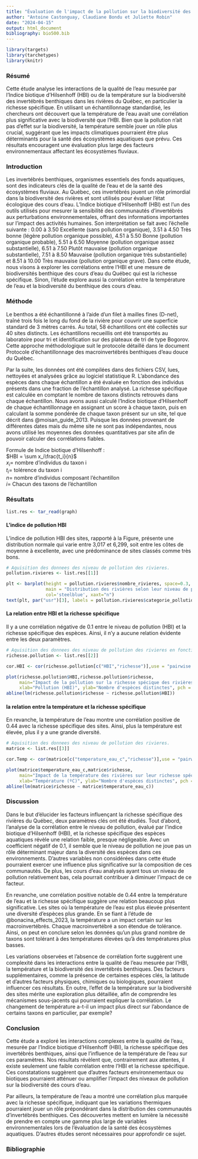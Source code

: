 ```yaml
---
title: "Évaluation de l'impact de la pollution sur la biodiversité des macroinvertébrés benthiques dans les cours d'eau du Québec"
author: "Antoine Castonguay, Claudiane Bondu et Juliette Robin"
date: "2024-04-15"
output: html_document
bibliography: bio500.bib
---
```


```r
library(targets)
library(tarchetypes)
library(knitr)
```

### Résumé
Cette étude analyse les interactions de la qualité de l'eau mesurée par l'Indice biotique d’Hilsenhoff (HBI) ou de la température sur la biodiversité des invertébrés benthiques dans les rivières du Québec, en particulier la richesse spécifique. En utilisant un échantillonnage standardisé, les chercheurs ont découvert que la température de l'eau avait une corrélation plus significative avec la biodiversité que l'HBI. Bien que la pollution n'ait pas d'effet sur la biodiversité, la température semble jouer un rôle plus crucial, suggérant que les impacts climatiques pourraient être plus déterminants pour la santé des écosystèmes aquatiques que prévu. Ces résultats encouragent une évaluation plus large des facteurs environnementaux affectant les écosystèmes fluviaux.


### Introduction

Les invertébrés benthiques, organismes essentiels des fonds aquatiques, sont des indicateurs clés de la qualité de l'eau et de la santé des écosystèmes fluviaux. Au Québec, ces invertébrés jouent un rôle primordial dans la biodiversité des rivières et sont utilisés pour évaluer l'état écologique des cours d'eau. L'Indice biotique d’Hilsenhoff (HBI) est l'un des outils utilisés pour mesurer la sensibilité des communautés d'invertébrés aux perturbations environnementales, offrant des informations importantes sur l'impact des activités humaines. Son interprétation se fait avec l'échelle suivante : 0.00 à 3.50 Excellente (sans pollution organique), 3.51 à 4.50 Très bonne (légère pollution organique possible), 4.51 à 5.50 Bonne (pollution organique probable), 5.51 à 6.50 Moyenne (pollution organique assez substantielle), 6.51 à 7.50 Plutôt mauvaise (pollution organique substantielle), 7.51 à 8.50 Mauvaise (pollution organique très substantielle) et 8.51 à 10.00 Très mauvaise (pollution organique grave). Dans cette étude, nous visons à explorer les corrélations entre l'HBI et une mesure de biodiversités benthique des cours d'eau du Québec qui est la richesse spécifique. Sinon, l'étude explore aussi la corrélation entre la température de l'eau et la biodiversité du benthique des cours d'eau.

### Méthode

Le benthos a été échantillonné à l'aide d'un filet à mailles fines (D-net), traîné trois fois le long du fond de la rivière pour couvrir une superficie standard de 3 mètres carrés. Au total, 58 échantillons ont été collectés sur 40 sites distincts. Les échantillons recueillis ont été transportés au laboratoire pour tri et identification sur des plateaux de tri de type Bogorov. Cette approche méthodologique suit le protocole détaillé dans le document Protocole d’échantillonnage des macroinvertébrés benthiques d’eau douce du Québec.

Par la suite, les données ont été compilées dans des fichiers CSV, lues, nettoyées et analysées grâce au logiciel statistique R. L'abondance des espèces dans chaque échantillon a été évaluée en fonction des individus présents dans une fraction de l'échantillon analysé. La richesse spécifique est calculée en comptant le nombre de taxons distincts retrouvés dans chaque échantillon. Nous avons aussi calculé l'Indice biotique d’Hilsenhoff de chaque échantillonnage en assignant un score à chaque taxon, puis en calculant la somme pondérée de chaque taxon présent sur un site, tel que décrit dans @moisan_guide_2013. Puisque les données provenant de différentes dates mais du même site ne sont pas indépendantes, nous avons utilisé les moyennes des données quantitatives par site afin de pouvoir calculer des corrélations fiables. 

Formule de Indice biotique d’Hilsenhoff :  
$HBI = \sum x_i\frac{t_i}{n}$  
$x_i =$ nombre d'individus du taxon i  
$t_i =$ tolérence du taxon i  
$n =$ nombre d'individus composant l'échantillon  
$i =$ Chacun des taxons de l'échantillon  

### Résultats

```r
list.res <- tar_read(graph)
```

#### L'indice de pollution HBI

L'indice de pollution HBI des sites, rapporté à la Figure, présente une distribution normale qui varie entre 3,017 et 6,299, soit entre les côtes de moyenne à excellente, avec une prédominance de sites classés comme très bons. 
```r
# Aquisition des donnees des niveau de pollution des rivieres.
pollution.rivieres <- list.res[[1]]

plt <- barplot(height = pollution.rivieres$nombre_rivieres, space=0.3,
               main = "Distribution des rivières selon leur niveau de pollution",
               col='steelblue', xaxt="n")
text(plt, par("usr")[3], labels = pollution.rivieres$categorie_pollution, srt = 35, adj = c(1.1,1.1), xpd = TRUE, cex=0.7)
```

#### La relation entre HBI et la richesse spécifique

Il y a une corrélation négative de 0.1 entre le niveau de pollution (HBI) et la richesse spécifique des espèces. Ainsi, il n'y a aucune relation évidente entre les deux paramètres. 
```r
# Aquisition des donnees des niveau de pollution des rivieres en fonction sa richeese.
richesse.pollution <- list.res[[2]]

cor.HBI <- cor(richesse.pollution[c("HBI","richesse")],use = "pairwise.complete.obs")[1,2]

plot(richesse.pollution$HBI,richesse.pollution$richesse,
     main="Impact de la pollution sur la richesse spécique des rivières",
     xlab="Pollution (HBI)", ylab="Nombre d'espèces distinctes", pch = 19, col='steelblue')
abline(lm(richesse.pollution$richesse ~ richesse.pollution$HBI))

```

#### la relation entre la température et la richesse spécifique

En revanche, la température de l'eau montre une corrélation positive de 0.44 avec la richesse spécifique des sites. Ainsi, plus la température est élevée, plus il y a une grande diversité. 
```r
# Aquisition des donnees des niveau de pollution des rivieres.
matrice <- list.res[[3]]

cor.Temp <- cor(matrice[c("temperature_eau_c","richesse")],use = "pairwise.complete.obs")[1,2]

plot(matrice$temperature_eau_c,matrice$richesse,
     main="Impact de la température des rivières sur leur richesse spécique",
     xlab="Température (ºC)", ylab="Nombre d'espèces distinctes", pch = 19, col='steelblue')
abline(lm(matrice$richesse ~ matrice$temperature_eau_c))
```

### Discussion

Dans le but d'élucider les facteurs influençant la richesse spécifique des rivières du Québec, deux paramètres clés ont été étudiés. Tout d'abord, l'analyse de la corrélation entre le niveau de pollution, évalué par l'indice biotique d'Hilsenhoff (HBI), et la richesse spécifique des espèces aquatiques révèle une relation faible, presque négligeable. Avec un coefficient négatif de 0.1, il semble que le niveau de pollution ne joue pas un rôle déterminant majeur dans la diversité des espèces dans ces environnements. D'autres variables non considérées dans cette étude pourraient exercer une influence plus significative sur la composition de ces communautés. De plus, les cours d'eau analysés ayant tous un niveau de pollution relativement bas, cela pourrait contribuer à diminuer l'impact de ce facteur. 

En revanche, une corrélation positive notable de 0.44 entre la température de l'eau et la richesse spécifique suggère une relation beaucoup plus significative. Les sites où la température de l'eau est plus élevée présentent une diversité d'espèces plus grande. En se fiant à l'étude de @bonacina_effects_2023, la température a un impact certain sur les macroinvertébrés. Chaque macroinvertébré a son étendue de tolérance. Ainsi, on peut en conclure selon les données qu'un plus grand nombre de taxons sont tolérant à des températures élevées qu'à des températures plus basses. 

Les variations observées et l'absence de corrélation forte suggèrent une complexité dans les interactions entre la qualité de l'eau mesurée par l'HBI, la température et la biodiversité des invertébrés benthiques. Des facteurs supplémentaires, comme la présence de certaines espèces clés, la latitude et d'autres facteurs physiques, chimiques ou biologiques, pourraient influencer ces résultats. En outre, l'effet de la température sur la biodiversité des sites mérite une exploration plus détaillée, afin de comprendre les mécanismes sous-jacents qui pourraient expliquer la corrélation. Le changement de température a-t-il un impact plus direct sur l'abondance de certains taxons en particulier, par exemple?

### Conclusion

Cette étude a exploré les interactions complexes entre la qualité de l'eau, mesurée par l'Indice biotique d’Hilsenhoff (HBI), la richesse spécifique des invertébrés benthiques, ainsi que l'influence de la température de l'eau sur ces paramètres. Nos résultats révèlent que, contrairement aux attentes, il existe seulement une faible corrélation entre l'HBI et la richesse spécifique. Ces constatations suggèrent que d'autres facteurs environnementaux ou biotiques pourraient atténuer ou amplifier l'impact des niveaux de pollution sur la biodiversité des cours d'eau.

Par ailleurs, la température de l'eau a montré une corrélation plus marquée avec la richesse spécifique, indiquant que les variations thermiques pourraient jouer un rôle prépondérant dans la distribution des communautés d'invertébrés benthiques. Ces découvertes mettent en lumière la nécessité de prendre en compte une gamme plus large de variables environnementales lors de l'évaluation de la santé des écosystèmes aquatiques. D'autres études seront nécessaires pour approfondir ce sujet.

### Bibliographie
